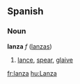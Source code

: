 ==Spanish==
===Noun===
'''lanza''' ''f'' ([[lanzas]])

# [[lance]], [[spear]], [[glaive]]

[[fr:lanza]]
[[hu:Lanza]]